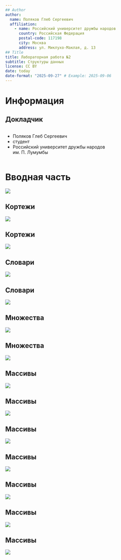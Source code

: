```yaml
---
## Author
author:
  name: Поляков Глеб Сергеевич
  affiliation:
    - name: Российский университет дружбы народов
      country: Российская Федерация
      postal-code: 117198
      city: Москва
      address: ул. Миклухо-Маклая, д. 13
## Title
title: Лабораторная работа №2
subtitle: Структуры данных
license: CC BY
date: today
date-format: "2025-09-27" # Example: 2025-09-06
---
```


# Информация

## Докладчик

:::::::::::::: {.columns align=center}
::: {.column width="70%"}

  * Поляков Глеб Сергеевич
  * студент
  * Российский университет дружбы народов им. П. Лумумбы

:::
::: {.column width="30%"}

:::
::::::::::::::

# Вводная часть

![](./image/image_1.png)

## Кортежи

![](./image/image_2.png)

## Кортежи

![](./image/image_3.png)

## Словари

![](./image/image_4.png)

## Словари

![](./image/image_5.png)

## Множества

![](./image/image_6.png)

## Множества

![](./image/image_7.png)

## Массивы

![](./image/image_8.png)

## Массивы

![](./image/image_9.png)

## Массивы

![](./image/image_10.png)

## Массивы

![](./image/image_11.png)

## Массивы

![](./image/image_12.png)

## Массивы

![](./image/image_13.png)

## Массивы

![](./image/image_14.png)

